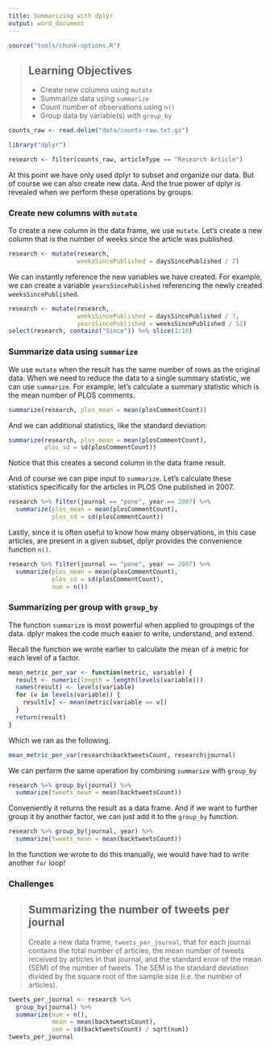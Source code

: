 ```yaml
---
title: Summarizing with dplyr
output: word_document
---
```


```r
source("tools/chunk-options.R")
```

> ## Learning Objectives {.objectives}
>
> *  Create new columns using `mutate`
> *  Summarize data using `summarize`
> *  Count number of observations using `n()`
> *  Group data by variable(s) with `group_by`


```r
counts_raw <- read.delim("data/counts-raw.txt.gz")
```

```r
library("dplyr")
```

```r
research <- filter(counts_raw, articleType == "Research Article")
```

At this point we have only used dplyr to subset and organize our data.
But of course we can also create new data.
And the true power of dplyr is revealed when we perform these operations by groups.

### Create new columns with `mutate`

To create a new column in the data frame, we use `mutate`.
Let's create a new column that is the number of weeks since the article was published.

```r
research <- mutate(research,
                   weeksSincePublished = daysSincePublished / 7)
```

We can instantly reference the new variables we have created.
For example, we can create a variable `yearsSincePublished` referencing the newly created `weeksSincePublished`.

```r
research <- mutate(research,
                   weeksSincePublished = daysSincePublished / 7,
                   yearsSincePublished = weeksSincePublished / 52)
select(research, contains("Since")) %>% slice(1:10)
```

### Summarize data using `summarize`

We use `mutate` when the result has the same number of rows as the original data.
When we need to reduce the data to a single summary statistic, we can use `summarize`.
For example, let's calculate a summary statistic which is the mean number of PLOS comments.

```r
summarize(research, plos_mean = mean(plosCommentCount))
```

And we can additional statistics, like the standard deviation:

```r
summarize(research, plos_mean = mean(plosCommentCount),
          plos_sd = sd(plosCommentCount))
```

Notice that this creates a second column in the data frame result.

And of course we can pipe input to `summarize`.
Let's calculate these statistics specifically for the articles in PLOS One published in 2007.

```r
research %>% filter(journal == "pone", year == 2007) %>%
  summarize(plos_mean = mean(plosCommentCount),
            plos_sd = sd(plosCommentCount))
```

Lastly, since it is often useful to know how many observations, in this case articles, are present in a given subset, dplyr provides the convenience function `n()`.

```r
research %>% filter(journal == "pone", year == 2007) %>%
  summarize(plos_mean = mean(plosCommentCount),
            plos_sd = sd(plosCommentCount),
            num = n())
```

### Summarizing per group with `group_by`

The function `summarize` is most powerful when applied to groupings of the data.
dplyr makes the code much easier to write, understand, and extend.

Recall the function we wrote earlier to calculate the mean of a metric for each level of a factor.

```r
mean_metric_per_var <- function(metric, variable) {
  result <- numeric(length = length(levels(variable)))
  names(result) <- levels(variable)
  for (v in levels(variable)) {
    result[v] <- mean(metric[variable == v])
  }
  return(result)
}
```

Which we ran as the following.

```r
mean_metric_per_var(research$backtweetsCount, research$journal)
```

We can perform the same operation by combining `summarize` with `group_by`

```r
research %>% group_by(journal) %>%
  summarize(tweets_mean = mean(backtweetsCount))
```

Conveniently it returns the result as a data frame.
And if we want to further group it by another factor, we can just add it to the `group_by` function.

```r
research %>% group_by(journal, year) %>%
  summarize(tweets_mean = mean(backtweetsCount))
```

In the function we wrote to do this manually, we would have had to write another `for` loop!

### Challenges

> ## Summarizing the number of tweets per journal {.challenge}
>
> Create a new data frame, `tweets_per_journal`, that for each journal contains
> the total number of articles,
> the mean number of tweets received by articles in that journal,
> and the standard error of the mean (SEM) of the number of tweets.
> The SEM is the standard deviation divided by the square root of the sample size (i.e. the number of articles).


```r
tweets_per_journal <- research %>%
  group_by(journal) %>%
  summarize(num = n(),
            mean = mean(backtweetsCount),
            sem = sd(backtweetsCount) / sqrt(num))
tweets_per_journal
```
